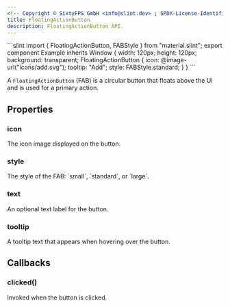 ```yaml
---
<!-- Copyright © SixtyFPS GmbH <info@slint.dev> ; SPDX-License-Identifier: MIT -->
title: FloatingActionButton
description: FloatingActionButton API.
---
```



<CodeSnippetMD imagePath="" imageWidth="0" imageHeight="0" imageAlt="">
```slint
import { FloatingActionButton, FABStyle } from "material.slint";
export component Example inherits Window {
    width: 120px;
    height: 120px;
    background: transparent;
    FloatingActionButton {
        icon: @image-url("icons/add.svg");
        tooltip: "Add";
        style: FABStyle.standard;
    }
}
```
</CodeSnippetMD>

A `FloatingActionButton` (FAB) is a circular button that floats above the UI and is used for a primary action.

## Properties

### icon
<SlintProperty propName="icon" typeName="image">
The icon image displayed on the button.
</SlintProperty>

### style
<SlintProperty propName="style" typeName="enum" enumName="FABStyle">
The style of the FAB: `small`, `standard`, or `large`.
</SlintProperty>

### text
<SlintProperty propName="text" typeName="string">
An optional text label for the button.
</SlintProperty>

### tooltip
<SlintProperty propName="tooltip" typeName="string">
A tooltip text that appears when hovering over the button.
</SlintProperty>

## Callbacks

### clicked()
Invoked when the button is clicked.
